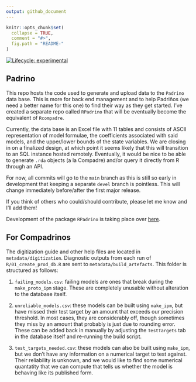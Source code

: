 ```yaml
---
output: github_document
---
```


<!-- README.md is generated from README.Rmd. Please edit that file -->

```r
knitr::opts_chunk$set(
  collapse = TRUE,
  comment = "#>",
  fig.path = "README-"
)
```

[![Lifecycle: experimental](https://img.shields.io/badge/lifecycle-experimental-orange.svg)](https://www.tidyverse.org/lifecycle/#experimental) 


## Padrino

This repo hosts the code used to generate and upload data to the `Padrino` data base. This is more for back end management and to help Padriños (we need a better name for this one) to find their way as they get started. I've created a separate repo called `RPadrino` that will be eventually become the equivalent of `Rcompadre`.

Currently, the data base is an Excel file with 11 tables and consists of ASCII representation of model formulae, the coefficients associated with said models, and the upper/lower bounds of the state variables. We are closing in on a finalized design, at which point it seems likely that this will transition to an SQL instance hosted remotely. Eventually, it would be nice to be able to generate `.rda` objects (a la Compadre) and/or query it directly from R through an API. 

For now, all commits will go to the `main` branch as this is still so early in development that keeping a separate `devel` branch is pointless. This will change immediately before/after the first major release.

If you think of others who could/should contribute, please let me know and I'll add them!

Development of the package `RPadrino` is taking place over [here](https://github.com/levisc8/RPadrino).

## For Compadrinos

The digitization guide and other help files are located in `metadata/digitization`. Diagnostic outputs from each run of `R/01_create_prod_db.R` are sent to `metadata/build_artefacts`. This folder is structured as follows:

1. `failing_models.csv`: failing models are ones that break during the `make_proto_ipm` stage. These are completely unusable without alteration to the database itself. 

2. `unreliable_models.csv`: these models can be built using `make_ipm`, but have missed their test target by an amount that exceeds our precision threshold. In most cases, they are considerably off, though sometimes they miss by an amount that probably is just due to rounding error. These can be added back in manually by adjusting the `TestTargets` tab in the database itself and re-running the build script.

3. `test_targets_needed.csv`: these models can also be built using `make_ipm`, but we don't have any information on a numerical target to test against. Their reliability is unknown, and we would like to find some numerical quantatity that we can compute that tells us whether the model is behaving like its published form. 


